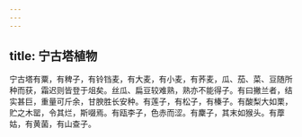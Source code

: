 ```yaml
---
---
---
```

title: 宁古塔植物
---



宁古塔有粟，有稗子，有铃铛麦，有大麦，有小麦，有荞麦，瓜、茄、菜、豆随所种而获，霜迟则皆登于俎矣。丝瓜、扁豆较难熟，熟亦不能得子。有曰撇兰者，结实甚巨，重量可斤余，甘腴胜长安种。有莲子，有松子，有榛子。有酸梨大如栗，贮之木罂，令其烂，斯啜焉。有瓯李子，色赤而涩。有麇子，其末如猴头。有藦姑，有黄菌，有山查子。